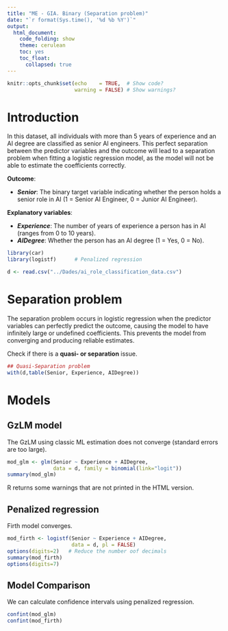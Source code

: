 ```yaml
---
title: "ME - GIA. Binary (Separation problem)"
date: "`r format(Sys.time(), '%d %b %Y')`"
output: 
  html_document:
    code_folding: show
    theme: cerulean
    toc: yes
    toc_float:
      collapsed: true
---
```


```r
knitr::opts_chunk$set(echo    = TRUE,  # Show code?
                      warning = FALSE) # Show warnings?
```

# Introduction

In this dataset, all individuals with more than 5 years of experience and an AI degree are classified as senior AI engineers. This perfect separation between the predictor variables and the outcome will lead to a separation problem when fitting a logistic regression model, as the model will not be able to estimate the coefficients correctly.

**Outcome**:

- ***Senior***: The binary target variable indicating whether the person holds a senior role in AI (1 = Senior AI Engineer, 0 = Junior AI Engineer).

**Explanatory variables**:

- ***Experience***: The number of years of experience a person has in AI (ranges from 0 to 10 years).
- ***AIDegree***: Whether the person has an AI degree (1 = Yes, 0 = No).



```r
library(car)
library(logistf)      # Penalized regression
```

```r
d <- read.csv("../Dades/ai_role_classification_data.csv")
```


# Separation problem

The separation problem occurs in logistic regression when the predictor variables can perfectly predict the outcome, causing the model to have infinitely large or undefined coefficients. This prevents the model from converging and producing reliable estimates.

Check if there is a **quasi- or separation** issue.

```r
## Quasi-Separation problem
with(d,table(Senior, Experience, AIDegree))
```
# Models

## GzLM model

The GzLM using classic ML estimation does not converge (standard errors are too
large).

```r
mod_glm <- glm(Senior ~ Experience + AIDegree, 
               data = d, family = binomial(link="logit"))
summary(mod_glm)
```

R returns some warnings that are not printed in the HTML version.

## Penalized regression

Firth model converges.

```r
mod_firth <- logistf(Senior ~ Experience + AIDegree, 
                     data = d, pl = FALSE)
options(digits=2)   # Reduce the number oof decimals
summary(mod_firth)
options(digits=7)
```

## Model Comparison

We can calculate confidence intervals using penalized regression.

```r
confint(mod_glm)
confint(mod_firth)
```

